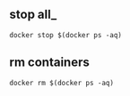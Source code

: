 ## stop all\_

```shell filename="stop all running container" copy
docker stop $(docker ps -aq)
```

## rm containers

```shell filename="remove all stopped containers" copy
docker rm $(docker ps -aq)
```

